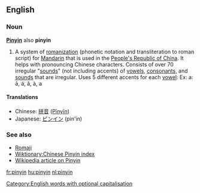 ==English==
===Noun===
{{wikipedia}}
'''[[Pinyin]]''' also '''pinyin'''<!--Collins only gives upper, M-W only gives lower, Encarta gives both but puts upper first-->

# A system of [[romanization]] (phonetic notation and transliteration to roman script) for [[Mandarin]] that is used in the [[People's Republic of China]]. It helps with pronouncing Chinese characters. Consists of over 70 irregular "[[sounds]]" (not including accents) of [[vowel|vowels]], [[consonant]]s, and [[sounds]] that are irregular. Uses 5 different accents for each [[vowel]]: Ex: a: ā, á, ǎ, à, a

==== Translations ====
*Chinese: [[拼音]] ([[Pīnyīn]])
*Japanese: [[ピンイン]] (pin'in)

===See also===
* [[Romaji]]
* [[Wiktionary:Chinese Pinyin index]]
* [[w:Pinyin|Wikipedia article on Pinyin]]

[[Category:English words with optional capitalisation]]

[[fr:pinyin]]
[[hu:pinyin]]
[[nl:pinyin]]